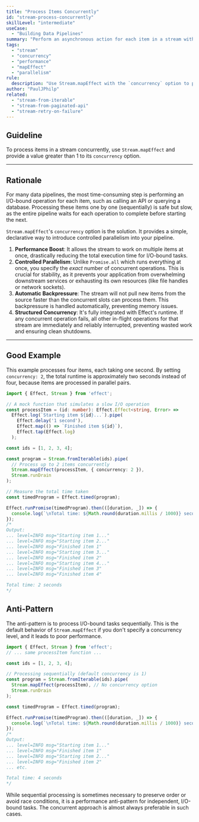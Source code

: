 ```yaml
---
title: "Process Items Concurrently"
id: "stream-process-concurrently"
skillLevel: "intermediate"
useCase:
  - "Building Data Pipelines"
summary: "Perform an asynchronous action for each item in a stream with controlled parallelism to dramatically improve performance."
tags:
  - "stream"
  - "concurrency"
  - "performance"
  - "mapEffect"
  - "parallelism"
rule:
  description: "Use Stream.mapEffect with the `concurrency` option to process stream items in parallel."
author: "PaulJPhilp"
related:
  - "stream-from-iterable"
  - "stream-from-paginated-api"
  - "stream-retry-on-failure"
---
```


## Guideline

To process items in a stream concurrently, use `Stream.mapEffect` and provide a value greater than 1 to its `concurrency` option.

---

## Rationale

For many data pipelines, the most time-consuming step is performing an I/O-bound operation for each item, such as calling an API or querying a database. Processing these items one by one (sequentially) is safe but slow, as the entire pipeline waits for each operation to complete before starting the next.

`Stream.mapEffect`'s `concurrency` option is the solution. It provides a simple, declarative way to introduce controlled parallelism into your pipeline.

1.  **Performance Boost**: It allows the stream to work on multiple items at once, drastically reducing the total execution time for I/O-bound tasks.
2.  **Controlled Parallelism**: Unlike `Promise.all` which runs everything at once, you specify the *exact* number of concurrent operations. This is crucial for stability, as it prevents your application from overwhelming downstream services or exhausting its own resources (like file handles or network sockets).
3.  **Automatic Backpressure**: The stream will not pull new items from the source faster than the concurrent slots can process them. This backpressure is handled automatically, preventing memory issues.
4.  **Structured Concurrency**: It's fully integrated with Effect's runtime. If any concurrent operation fails, all other in-flight operations for that stream are immediately and reliably interrupted, preventing wasted work and ensuring clean shutdowns.

---

## Good Example

This example processes four items, each taking one second. By setting `concurrency: 2`, the total runtime is approximately two seconds instead of four, because items are processed in parallel pairs.

```typescript
import { Effect, Stream } from 'effect';

// A mock function that simulates a slow I/O operation
const processItem = (id: number): Effect.Effect<string, Error> =>
  Effect.log(`Starting item ${id}...`).pipe(
    Effect.delay('1 second'),
    Effect.map(() => `Finished item ${id}`),
    Effect.tap(Effect.log)
  );

const ids = [1, 2, 3, 4];

const program = Stream.fromIterable(ids).pipe(
  // Process up to 2 items concurrently
  Stream.mapEffect(processItem, { concurrency: 2 }),
  Stream.runDrain
);

// Measure the total time taken
const timedProgram = Effect.timed(program);

Effect.runPromise(timedProgram).then(([duration, _]) => {
  console.log(`\nTotal time: ${Math.round(duration.millis / 1000)} seconds`);
});
/*
Output:
... level=INFO msg="Starting item 1..."
... level=INFO msg="Starting item 2..."
... level=INFO msg="Finished item 1"
... level=INFO msg="Starting item 3..."
... level=INFO msg="Finished item 2"
... level=INFO msg="Starting item 4..."
... level=INFO msg="Finished item 3"
... level=INFO msg="Finished item 4"

Total time: 2 seconds
*/
```

## Anti-Pattern

The anti-pattern is to process I/O-bound tasks sequentially. This is the default behavior of `Stream.mapEffect` if you don't specify a concurrency level, and it leads to poor performance.

```typescript
import { Effect, Stream } from 'effect';
// ... same processItem function ...

const ids = [1, 2, 3, 4];

// Processing sequentially (default concurrency is 1)
const program = Stream.fromIterable(ids).pipe(
  Stream.mapEffect(processItem), // No concurrency option
  Stream.runDrain
);

const timedProgram = Effect.timed(program);

Effect.runPromise(timedProgram).then(([duration, _]) => {
  console.log(`\nTotal time: ${Math.round(duration.millis / 1000)} seconds`);
});
/*
Output:
... level=INFO msg="Starting item 1..."
... level=INFO msg="Finished item 1"
... level=INFO msg="Starting item 2..."
... level=INFO msg="Finished item 2"
... etc.

Total time: 4 seconds
*/
```

While sequential processing is sometimes necessary to preserve order or avoid race conditions, it is a performance anti-pattern for independent, I/O-bound tasks. The concurrent approach is almost always preferable in such cases.